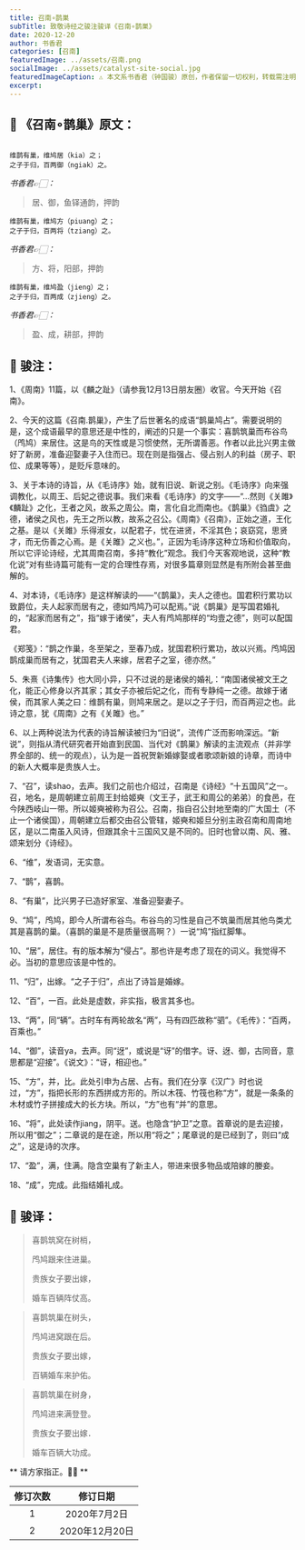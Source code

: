 ```yaml
---
title: 召南∘鹊巣
subTitle: 致敬诗经之骏注骏译《召南∘鹊巣》 
date: 2020-12-20 
author: 书香君
categories: [召南]
featuredImage: ../assets/召南.png
socialImage: ../assets/catalyst-site-social.jpg
featuredImageCaption: ⚠️️ 本文系书香君（钟国骏）原创，作者保留一切权利，转载需注明出处。
excerpt:   
---
```


## 🌼 《召南∘鹊巢》原文：
```

维鹊有巢，维鸠居（kia）之；
之子于归，百两御（ngiak）之。

```
*书香君👉🏻：* 

> 居、御，鱼铎通韵，押韵

```
维鹊有巢，维鸠方（piuang）之；
之子于归，百两将（tziang）之。

```
*书香君👉🏻：* 

> 方、将，阳部，押韵

```
维鹊有巢，维鸠盈（jieng）之；
之子于归，百两成（zjieng）之。

```
*书香君👉🏻：* 

> 盈、成，耕部，押韵

## 🍁️ 骏注：

1、《周南》11篇，以《麟之趾》（请参我12月13日朋友圈）收官。今天开始《召南》。

2、今天的这篇《召南.鹊巢》，产生了后世著名的成语“鹊巢鸠占”。需要说明的是，这个成语最早的意思还是中性的，阐述的只是一个事实：喜鹊筑巢而布谷鸟（鸤鸠）来居住。这是鸟的天性或是习惯使然，无所谓善恶。作者以此比兴男主做好了新房，准备迎娶妻子入住而已。现在则是指强占、侵占别人的利益（房子、职位、成果等等），是贬斥意味的。

3、关于本诗的诗旨，从《毛诗序》始，就有旧说、新说之别。《毛诗序》向来强调教化，以周王、后妃之德说事。我们来看《毛诗序》的文字——“…然则《关雎》《麟趾》之化，王者之风，故系之周公。南，言化自北而南也。《鹊巢》《驺虞》之德，诸侯之风也，先王之所以教，故系之召公。《周南》《召南》，正始之道，王化之基。是以《关雎》乐得淑女，以配君子，忧在进贤，不淫其色；哀窈窕，思贤才，而无伤善之心焉。是《关雎》之义也。”，正因为毛诗序这种立场和价值取向，所以它评论诗经，尤其周南召南，多持“教化”观念。我们今天客观地说，这种“教化说”对有些诗篇可能有一定的合理性存焉，对很多篇章则显然是有所附会甚至曲解的。

4、对本诗，《毛诗序》是这样解读的——“《鹊巢》，夫人之德也。国君积行累功以致爵位，夫人起家而居有之，德如鸤鸠乃可以配焉。”说《鹊巢》是写国君婚礼的，“起家而居有之”，指“嫁于诸侯”，夫人有鸤鸠那样的“均壹之德”，则可以配国君。

《郑笺》：“鹊之作巢，冬至架之，至春乃成，犹国君积行累功，故以兴焉。鸤鸠因鹊成巢而居有之，犹国君夫人来嫁，居君子之室，德亦然。”

5、朱熹《诗集传》也大同小异，只不过说的是诸侯的婚礼：“南国诸侯被文王之化，能正心修身以齐其家；其女子亦被后妃之化，而有专静纯一之德。故嫁于诸侯，而其家人美之曰：维鹊有巢，则鸠来居之。是以之子于归，而百两迎之也。此诗之意，犹《周南》之有《关雎》也。”

6、以上两种说法为代表的诗旨解读被归为“旧说”，流传广泛而影响深远。“新说”，则指从清代研究者开始直到民国、当代对《鹊巣》解读的主流观点（并非学界全部的、统一的观点），认为是一首祝贺新婚嫁娶或者歌颂新娘的诗章，而诗中的新人大概率是贵族人士。

7、“召”，读shao，去声。我们之前也介绍过，召南是《诗经》“十五国风”之一。召，地名，是周朝建立前周王封给姬奭（文王子，武王和周公的弟弟）的食邑，在今陕西岐山一带。所以姬奭被称为召公。召南，指自召公封地至南的广大国土（不止一个诸侯国），周朝建立后都交由召公管辖，姬奭和姬旦分别主政召南和周南地区，是以二南虽入风诗，但跟其余十三国风又是不同的。旧时也曾以南、风、雅、颂来划分《诗经》。

6、“维”，发语词，无实意。

7、“鹊”，喜鹊。

8、“有巢”，比兴男子已造好家室、准备迎娶妻子。

9、“鸠”，鸤鸠，即今人所谓布谷鸟。布谷鸟的习性是自己不筑巢而居其他鸟类尤其是喜鹊的巢。（喜鹊的巢是不是质量很高啊？）一说“鸠”指红脚隼。

10、“居”，居住。有的版本解为“侵占”。那也许是考虑了现在的词义。我觉得不必。当初的意思应该是中性的。

11、“归”，出嫁。“之子于归”，点出了诗旨是婚嫁。

12、“百”，一百。此处是虚数，非实指，极言其多也。

13、“两”，同“辆”。古时车有两轮故名“两”，马有四匹故称“驷”。《毛传》：“百两，百乘也。”

14、“御”，读音ya，去声。同“迓”，或说是“讶”的借字。讶、迓、御，古同音，意思都是“迎接”。《说文》：“讶，相迎也。”

15、“方”，并，比。此处引申为占居、占有。我们在分享《汉广》时也说过，“方”，指把长形的东西拼成方形的。所以木筏、竹筏也称“方”，就是一条条的木材或竹子拼接成大的长方块。所以，“方”也有“并”的意思。

16、“将”，此处读作jiang，阴平。送。也隐含“护卫”之意。首章说的是去迎接，所以用“御之”；二章说的是在途，所以用“将之”；尾章说的是已经到了，则曰“成之”，这是诗的次序。

17、“盈”，满，住满。隐含空巢有了新主人，带进来很多物品或陪嫁的媵妾。

18、“成”，完成。此指结婚礼成。

## 🍁️ 骏译：

> 喜鹊筑窝在树梢，
> 
> 鸤鸠跟来住进巢。
> 
> 贵族女子要出嫁，
> 
> 婚车百辆阵仗高。

> 喜鹊筑巢在树头，
> 
> 鸤鸠进窝跟在后。
> 
> 贵族女子要出嫁，
> 
> 百辆婚车来护佑。

> 喜鹊筑巢在树身，
> 
> 鸤鸠进来满登登。
> 
> 贵族女子要出嫁．
> 
> 婚车百辆大功成。

** 请方家指正。🙏🏻 **

| 修订次数      | 修订日期 | 
|   :----: |    :----:   | 
| 1    | 2020年7月2日       | 
| 2    | 2020年12月20日       | 
